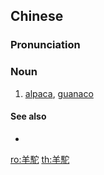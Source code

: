{{also|羊驼}}
==Chinese==
{{zh-forms|s=羊驼}}

===Pronunciation===
{{zh-pron
|m=yángtuó
|cat=n
}}

===Noun===
{{zh-noun}}

# [[alpaca]], [[guanaco]]

====See also====
* {{zh-l|大羊駝}}

{{zh-cat|Mammals}}

[[ro:羊駝]]
[[th:羊駝]]